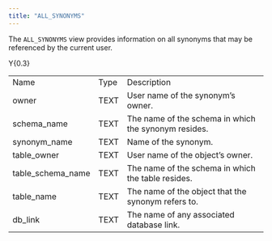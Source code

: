 ```yaml
---
title: "ALL_SYNONYMS"
---
```


The `ALL_SYNONYMS` view provides information on all synonyms that may be referenced by the current user.

<div class="tabularcolumns">

Y{0.3}

</div>

|                     |      |                                                      |
| ------------------- | ---- | ---------------------------------------------------- |
| Name                | Type | Description                                          |
| owner               | TEXT | User name of the synonym’s owner.                    |
| schema_name        | TEXT | The name of the schema in which the synonym resides. |
| synonym_name       | TEXT | Name of the synonym.                                 |
| table_owner        | TEXT | User name of the object’s owner.                     |
| table_schema_name | TEXT | The name of the schema in which the table resides.   |
| table_name         | TEXT | The name of the object that the synonym refers to.   |
| db_link            | TEXT | The name of any associated database link.            |
